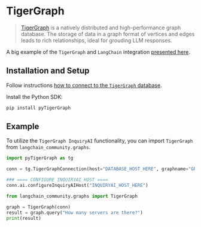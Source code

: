 # TigerGraph

>[TigerGraph](https://www.tigergraph.com/tigergraph-db/) is a natively distributed and high-performance graph database.
> The storage of data in a graph format of vertices and edges leads to rich relationships, 
> ideal for grouding LLM responses.
 
A big example of the `TigerGraph` and `LangChain` integration [presented here](https://github.com/tigergraph/graph-ml-notebooks/blob/main/applications/large_language_models/TigerGraph_LangChain_Demo.ipynb).

## Installation and Setup

Follow instructions [how to connect to the `TigerGraph` database](https://docs.tigergraph.com/pytigergraph/current/getting-started/connection).

Install the Python SDK:

```bash
pip install pyTigerGraph
```

## Example

To utilize the `TigerGraph InquiryAI` functionality, you can import `TigerGraph` from `langchain_community.graphs`.

```python
import pyTigerGraph as tg

conn = tg.TigerGraphConnection(host="DATABASE_HOST_HERE", graphname="GRAPH_NAME_HERE", username="USERNAME_HERE", password="PASSWORD_HERE")

### ==== CONFIGURE INQUIRYAI HOST ====
conn.ai.configureInquiryAIHost("INQUIRYAI_HOST_HERE")

from langchain_community.graphs import TigerGraph

graph = TigerGraph(conn)
result = graph.query("How many servers are there?")
print(result)
```

